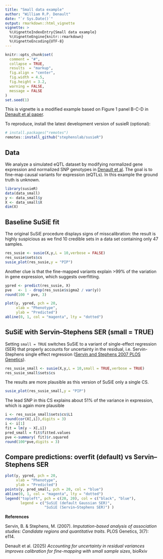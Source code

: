 ```yaml
---
title: "Small data example"
author: "William R.P. Denault"
date: "`r Sys.Date()`"
output: rmarkdown::html_vignette
vignette: >
  %\VignetteIndexEntry{Small data example}
  %\VignetteEngine{knitr::rmarkdown}
  %\VignetteEncoding{UTF-8}
---
```



```r
knitr::opts_chunk$set(
  comment = "#",
  collapse = TRUE,
  results  = "markup",
  fig.align = "center",
  fig.width = 4.5,
  fig.height = 3.2,
  warning = FALSE,
  message = FALSE
)
set.seed(1)

```

This is vignette is a modified example based on Figure 1 panel B-C-D in [Denault et al paper](https://doi.org/10.1101/2025.05.16.654543).


To reproduce, install the latest development version of susieR (optional):
```r
# install.packages("remotes")
remotes::install_github("stephenslab/susieR")
```

## Data
We analyze a simulated eQTL dataset by modifying normalized gene expression and normalized SNP genotypes in [Denault et al](https://doi.org/10.1101/2025.05.16.654543). The goal is to fine-map causal variants for expression (eQTLs). In this example the ground truth is unknown.

```r
library(susieR)
data(data_small)
y <- data_small$y
X <- data_small$X
dim(X)
```

## Baseline SuSiE fit
The original SuSiE procedure displays signs of misscalibration: the
result is highly suspicious as we find 10 credible sets in a data set
containing only 47 samples.

```r
res_susie <- susie(X,y,L = 10,verbose = FALSE)
res_susie$sets$cs
susie_plot(res_susie,y = "PIP")
```

Another clue is that the fine-mapped variants explain >99% of the
variation in gene expression, which suggests overfitting.

```r
ypred <- predict(res_susie, X)
pve   <- 1 - drop(res_susie$sigma2 / var(y))
round(100 * pve, 3)

plot(y, ypred, pch = 20,
     xlab = "Phenotype",
     ylab = "Predicted")
abline(0, 1, col = "magenta", lty = "dotted")
```

## SuSiE with Servin–Stephens SER (small = TRUE)
Setting `small = TRUE` switches SuSiE to a variant of single-effect regression (SER) that properly accounts for uncertainty in the residual, i.e. Servin-Stephens single effect regression ([Servin and Stephens 2007 PLOS Genetics](https://doi.org/10.1371/journal.pgen.0030114)).

```r
res_susie_small <- susie(X,y,L = 10,small = TRUE,verbose = TRUE)
res_susie_small$sets$cs
```

The results are more plausible as this version of SuSiE only a single CS.

```r
susie_plot(res_susie_small,y = "PIP")
```

The lead SNP in this CS explains about 51% of the variance
in expression, which is again more plausible

```r
i <- res_susie_small$sets$cs$L1
round(cor(X[,i]),digits = 3)
i <- i[1]
fit = lm(y ~ X[,i])
pred_small = fit$fitted.values
pve <-summary( fit)$r.squared
round(100*pve,digits = 3)
```
 
 
## Compare predictions: overfit (default) vs Servin–Stephens SER
 
```r
 
plot(y, ypred, pch = 20,
     xlab = "Phenotype",
     ylab = "Predicted")
points(y, pred_small, pch = 20, col = "blue")
abline(0, 1, col = "magenta", lty = "dotted")
legend("topleft", pch = c(20, 20), col = c("black", "blue"),
       legend = c("SuSiE (default Gaussian SER)",
                  "SuSiE (Servin–Stephens SER)") )
```
 
 
**References**

Servin, B. & Stephens, M. (2007). *Imputation-based analysis of association studies: Candidate regions and quantitative traits.* PLOS Genetics, 3(7): e114.


Denault et al. (2025) *Accounting for uncertainty in residual variances improves calibration for fine-mapping with small sample sizes*, bioRxiv
